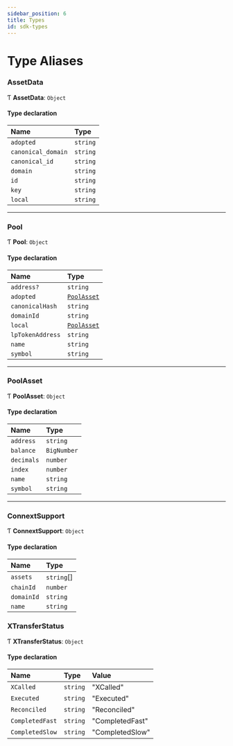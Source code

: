 ```yaml
---
sidebar_position: 6
title: Types
id: sdk-types
---
```


# Type Aliases

### AssetData

Ƭ **AssetData**: `Object`

#### Type declaration

| Name | Type |
| :------ | :------ |
| `adopted` | `string` |
| `canonical_domain` | `string` |
| `canonical_id` | `string` |
| `domain` | `string` |
| `id` | `string` |
| `key` | `string` |
| `local` | `string` |

___

### Pool

Ƭ **Pool**: `Object`

#### Type declaration

| Name | Type |
| :------ | :------ |
| `address?` | `string` |
| `adopted` | [`PoolAsset`](modules.md#poolasset) |
| `canonicalHash` | `string` |
| `domainId` | `string` |
| `local` | [`PoolAsset`](modules.md#poolasset) |
| `lpTokenAddress` | `string` |
| `name` | `string` |
| `symbol` | `string` |

___

### PoolAsset

Ƭ **PoolAsset**: `Object`

#### Type declaration

| Name | Type |
| :------ | :------ |
| `address` | `string` |
| `balance` | `BigNumber` |
| `decimals` | `number` |
| `index` | `number` |
| `name` | `string` |
| `symbol` | `string` |

___

### ConnextSupport

Ƭ **ConnextSupport**: `Object`

#### Type declaration

| Name | Type |
| :------ | :------ |
| `assets` | `string`[] |
| `chainId` | `number` |
| `domainId` | `string` |
| `name` | `string` |

### XTransferStatus

Ƭ **XTransferStatus**: `Object`

#### Type declaration

| Name | Type | Value
| :------ | :------ | :------ |
| `XCalled` | `string` | "XCalled" |
| `Executed` | `string`| "Executed" 
| `Reconciled` | `string` | "Reconciled" |
| `CompletedFast` | `string` | "CompletedFast" |
| `CompletedSlow` | `string` | "CompletedSlow" |
